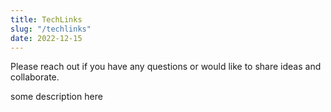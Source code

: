 ```yaml
---
title: TechLinks
slug: "/techlinks"
date: 2022-12-15
---
```


Please reach out if you have any questions or would like to share ideas and collaborate.

<Flex>
   <Card 
    variant="primary" 
    image={server} 
    imageText="icon for digital resources" 
    title="Digital Resources"
    href="/resources"
    sx={{maxWidth: 500, }}>
         some description here 
    </Card>

</Flex>

